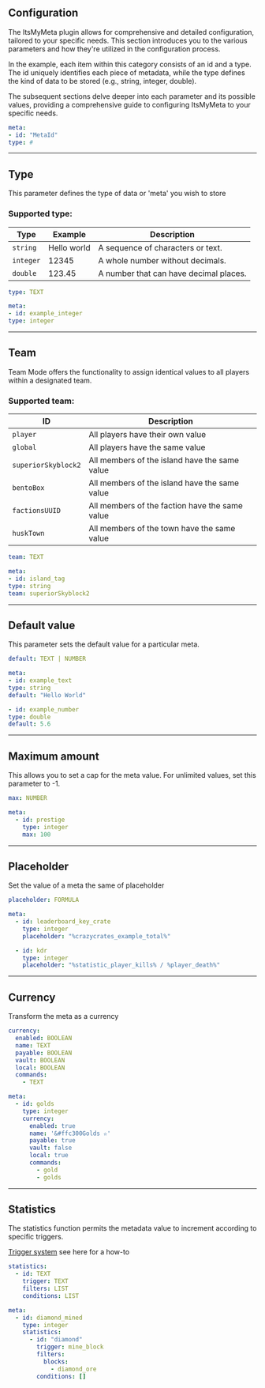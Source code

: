 
## Configuration

The ItsMyMeta plugin allows for comprehensive and detailed configuration, tailored to your specific needs. This section introduces you to the various parameters and how they're utilized in the configuration process.

In the example, each item within this category consists of an id and a type. The id uniquely identifies each piece of metadata, while the type defines the kind of data to be stored (e.g., string, integer, double).

The subsequent sections delve deeper into each parameter and its possible values, providing a comprehensive guide to configuring ItsMyMeta to your specific needs.

```yaml
meta:
- id: "MetaId"
type: #
```

---

## Type
This parameter defines the type of data or 'meta' you wish to store

### Supported type:
| Type | Example | Description | 
|---|---|---|
| `string` | Hello world | A sequence of characters or text. |
| `integer` | 12345 | A whole number without decimals. |
| `double` | 123.45 | A number that can have decimal places. |

<CodeGroup>

```yaml {{ title: 'Usage' }}
type: TEXT
```
```yaml {{ title: 'Example' }}
meta:
- id: example_integer
type: integer
```

</CodeGroup>

---

## Team
Team Mode offers the functionality to assign identical values to all players within a designated team.

### Supported team:
| ID | Description |
| --- | --- | 
| `player` | All players have their own value |
| `global` | All players have the same value |
| `superiorSkyblock2` | All members of the island have the same value |
| `bentoBox` | All members of the island have the same value |
| `factionsUUID` | All members of the faction have the same value |
| `huskTown` | All members of the town have the same value |

<CodeGroup>

```yaml {{ title: 'Usage' }}
team: TEXT 
```
```yaml {{ title: 'Example' }}
meta:
- id: island_tag
type: string
team: superiorSkyblock2
```

</CodeGroup>

---

## Default value
This parameter sets the default value for a particular meta.
<CodeGroup>

```yaml {{ title: 'Usage' }}
default: TEXT | NUMBER 
```
```yaml {{ title: 'Example' }}
meta:
- id: example_text
type: string
default: "Hello World"

- id: example_number
type: double
default: 5.6
```

</CodeGroup>

---

## Maximum amount
This allows you to set a cap for the meta value. For unlimited values, set this parameter to -1.

<CodeGroup>

```yaml {{ title: 'Usage' }}
max: NUMBER
```
```yaml {{ title: 'Example' }}
meta:
  - id: prestige
    type: integer
    max: 100
```

</CodeGroup>


---


## Placeholder
Set the value of a meta the same of placeholder


<CodeGroup>

```yaml {{ title: 'Usage' }}
placeholder: FORMULA
```
```yaml {{ title: 'Example' }}
meta:
  - id: leaderboard_key_crate
    type: integer
    placeholder: "%crazycrates_example_total%"

  - id: kdr
    type: integer
    placeholder: "%statistic_player_kills% / %player_death%"
```

</CodeGroup>


---


## Currency
Transform the meta as a currency
<CodeGroup>

```yaml {{ title: 'Usage' }}
currency:
  enabled: BOOLEAN
  name: TEXT
  payable: BOOLEAN
  vault: BOOLEAN
  local: BOOLEAN
  commands:
    - TEXT
```
```yaml {{ title: 'Example' }}
meta:
  - id: golds
    type: integer
    currency:
      enabled: true
      name: '&#ffc300Golds ✫'
      payable: true
      vault: false
      local: true
      commands:
        - gold
        - golds
```

</CodeGroup>


---


## Statistics
The statistics function permits the metadata value to increment according to specific triggers.

[Trigger system](https://plugins.auxilor.io/effects/configuring-an-effect) see here for a how-to
<CodeGroup>

```yaml {{ title: 'Usage' }}
statistics: 
  - id: TEXT
    trigger: TEXT
    filters: LIST
    conditions: LIST
```
```yaml {{ title: 'Example' }}
meta:
  - id: diamond_mined
    type: integer
    statistics: 
      - id: "diamond" 
        trigger: mine_block
        filters:
          blocks:
            - diamond_ore
        conditions: []
```

</CodeGroup>

